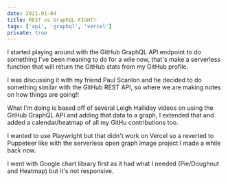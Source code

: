 ```yaml
---
date: 2021-01-04
title: REST vs GraphQL FIGHT!
tags: ['api', 'graphql', 'vercel']
private: true
---
```


I started playing around with the GitHub GraphQL API endpoint to do
something I've been meaning to do for a wile now, that's make a
serverless function that will return the GitHub stats from my GitHub
profile.

I was discussing it with my friend Paul Scanlon and he decided to do
something similar with the GitHub REST API, so where we are making
notes on how things are going!!

What I'm doing is based off of several Leigh Halliday videos on using
the GitHub GraphQL API and adding that data to a graph, I extended
that and added a calendar/heatmap of all my GitHu contributions too.

I wanted to use Playwright but that didn't work on Vercel so a
reverted to Puppeteer like with the serverless open graph image
project I made a while back now.

I went with Google chart library first as it had what I needed
(Pie/Doughnut and Heatmap) but it's not responsive.
